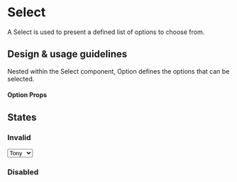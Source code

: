 
<Meta title="Components/Selections/Select/Docs" component={Select} />

# Select

A Select is used to present a defined list of options to choose from.

## Design & usage guidelines

Nested within the Select component, Option defines the options that can be
selected.

#### Option Props

## States

### Invalid

<Canvas>
  <Select invalid={true}>
    <Option value="sad">Tony</Option>
    <Option value="old">Steve</Option>
  </Select>
</Canvas>

### Disabled

<Canvas>
  <Select disabled={true}>
    <Option value="sad">Tony</Option>
    <Option value="old">Steve</Option>
  </Select>
</Canvas>
